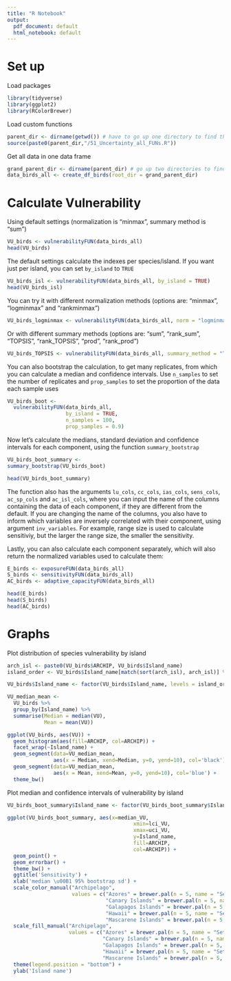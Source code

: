 ```yaml
---
title: "R Notebook"
output:
  pdf_document: default
  html_notebook: default
---
```


# Set up

Load packages

```r
library(tidyverse)
library(ggplot2)
library(RColorBrewer)
```

Load custom functions

```r
parent_dir <- dirname(getwd()) # have to go up one directory to find the script with all functions
source(paste0(parent_dir,"/51_Uncertainty_all_FUNs.R"))
```

Get all data in one data frame

```r
grand_parent_dir <- dirname(parent_dir) # go up two directories to find the data
data_birds_all <- create_df_birds(root_dir = grand_parent_dir)
```

# Calculate Vulnerability

Using default settings (normalization is "minmax", summary method is "sum") 

```r
VU_birds <- vulnerabilityFUN(data_birds_all)
head(VU_birds)
```

The default settings calculate the indexes per species/island. If you want just per island, you can set `by_island` to `TRUE`

```r
VU_birds_isl <- vulnerabilityFUN(data_birds_all, by_island = TRUE)
head(VU_birds_isl)
```

You can try it with different normalization methods (options are: "minmax", "logminmax" and "rankminmax")

```r
VU_birds_logminmax <- vulnerabilityFUN(data_birds_all, norm = "logminmax")
```

Or with different summary methods (options are: "sum", "rank_sum", "TOPSIS", "rank_TOPSIS", "prod", "rank_prod")

```r
VU_birds_TOPSIS <- vulnerabilityFUN(data_birds_all, summary_method = "TOPSIS")
```

You can also bootstrap the calculation, to get many replicates, from which you can calculate a median and confidence intervals. Use `n_samples` to set the number of replicates and `prop_samples` to set the proportion of the data each sample uses

```r
VU_birds_boot <- 
  vulnerabilityFUN(data_birds_all, 
                   by_island = TRUE,
                   n_samples = 100, 
                   prop_samples = 0.9)
```

Now let's calculate the medians, standard deviation and confidence intervals for each component, using the function `summary_bootstrap`

```r
VU_birds_boot_summary <-
summary_bootstrap(VU_birds_boot)

head(VU_birds_boot_summary)
```

The function also has the arguments `lu_cols`, `cc_cols`, `ias_cols`, `sens_cols`, `ac_sp_cols` and `ac_isl_cols`, where you can input the name of the columns containing the data of each component, if they are different from the default. If you are changing the name of the columns, you also have to inform which variables are inversely correlated with their component, using argument `inv_variables`. For example, range size is used to calculate sensitiviy, but the larger the range size, the smaller the sensitivity.

Lastly, you can also calculate each component separately, which will also return the normalized variables used to calculate them:

```r
E_birds <- exposureFUN(data_birds_all)
S_birds <- sensitivityFUN(data_birds_all)
AC_birds <- adaptive_capacityFUN(data_birds_all)

head(E_birds)
head(S_birds)
head(AC_birds)
```

# Graphs

Plot distribution of species vulnerability by island

```r
arch_isl <- paste0(VU_birds$ARCHIP, VU_birds$Island_name)
island_order <- VU_birds$Island_name[match(sort(arch_isl), arch_isl)] %>% unique # This is to make sure the same islands of each archipelago are together in the graph

VU_birds$Island_name <- factor(VU_birds$Island_name, levels = island_order)

VU_median_mean <- 
  VU_birds %>% 
  group_by(Island_name) %>% 
  summarise(Median = median(VU),
            Mean = mean(VU))

ggplot(VU_birds, aes(VU)) +
  geom_histogram(aes(fill=ARCHIP, col=ARCHIP)) +
  facet_wrap(~Island_name) +  
  geom_segment(data=VU_median_mean,
               aes(x = Median, xend=Median, y=0, yend=10), col='black') +
  geom_segment(data=VU_median_mean,
               aes(x = Mean, xend=Mean, y=0, yend=10), col='blue') +
  theme_bw()
```

Plot median and confidence intervals of vulnerability by island

```r
VU_birds_boot_summary$Island_name <- factor(VU_birds_boot_summary$Island_name, levels = island_order)

ggplot(VU_birds_boot_summary, aes(x=median_VU,
                                         xmin=lci_VU,
                                         xmax=uci_VU,
                                         y=Island_name,
                                         fill=ARCHIP, 
                                         col=ARCHIP)) +
  geom_point() +
  geom_errorbar() +
  theme_bw() +
  ggtitle('Sensitivity') +
  xlab('median \u00B1 95% bootstrap sd') +
  scale_color_manual("Archipelago",
                     values = c("Azores" = brewer.pal(n = 5, name = "Set1")[5],
                                "Canary Islands" = brewer.pal(n = 5, name = "Set1")[2],
                                "Galapagos Islands" = brewer.pal(n = 5, name = "Set1")[3],
                                "Hawaii" = brewer.pal(n = 5, name = "Set1")[1],
                                "Mascarene Islands" = brewer.pal(n = 5, name = "Set1")[4])) +
  scale_fill_manual("Archipelago",
                    values = c("Azores" = brewer.pal(n = 5, name = "Set1")[5],
                               "Canary Islands" = brewer.pal(n = 5, name = "Set1")[2],
                               "Galapagos Islands" = brewer.pal(n = 5, name = "Set1")[3],
                               "Hawaii" = brewer.pal(n = 5, name = "Set1")[1],
                               "Mascarene Islands" = brewer.pal(n = 5, name = "Set1")[4])) +
  theme(legend.position = "bottom") +
  ylab('Island name')
```